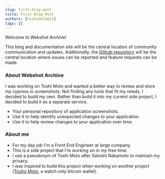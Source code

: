 ```yaml
---
slug: first-blog-post
title: First Blog Post
authors: [toshimoto821]
tags: []
---
```


Welcome to Webshot Archive!

This blog and documentation site will be the central location of community communication and updates. Additionally, the [Github repository](https://github.com/toshimoto821/webshot-archive-docs/issues) will be the central location where issues can be reported and feature requests can be made.

<!-- truncate -->

### About Webshot Archive

I was working on Toshi Moto and wanted a better way to review and store my cypress.io screenshots. Not finding any tools that fit my needs, I decided to build my own. Rather than build it into my current side project, I decided to build it as a separate service.

- Your personal repository of application screenshots.
- Use it to help identify unexpected changes to your application.
- Use it to help review changes to your application over time.

### About me

- For my day job I'm a Front End Engineer at large company.
- This is a side project that I'm working on in my free time.
- I use a pseudonym of Toshi Moto after Satoshi Nakamoto to maintain my privacy.
- I was inspired to build this project when working on another project ([Tosho Moto](https://github.com/toshimoto821/toshi-moto), a watch only bitcoin wallet).

